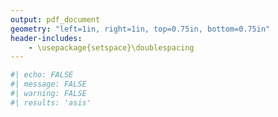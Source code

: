 ```yaml
---
output: pdf_document
geometry: "left=1in, right=1in, top=0.75in, bottom=0.75in"
header-includes:
    - \usepackage{setspace}\doublespacing
---
```


\pagenumbering{gobble}

```r
#| echo: FALSE
#| message: FALSE
#| warning: FALSE
#| results: 'asis'
```